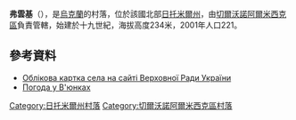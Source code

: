 {{coord|50|18|50|N|28|10|4|E|scale:10000|display=title}}

'''弗雲基'''（{{lang-uk|В'юнки}}），是[[烏克蘭|烏克蘭]]的村落，位於該國北部[[日托米爾州|日托米爾州]]，由[[切爾沃諾阿爾米西克區|切爾沃諾阿爾米西克區]]負責管轄，始建於十九世紀，海拔高度234米，2001年人口221。

==參考資料==
*[http://w1.c1.rada.gov.ua/pls/z7503/A005?rdat1=15.02.2013&rf7571=10690 Облікова картка села на сайті Верховної Ради України] {{Wayback|url=http://w1.c1.rada.gov.ua/pls/z7503/A005?rdat1=15.02.2013&rf7571=10690 |date=20160819052518 }}
* [http://weather.in.ua/ua/zhitomirskaja/2438 Погода у В'юнках] {{Wayback|url=http://weather.in.ua/ua/zhitomirskaja/2438 |date=20160305090508 }}

{{DEFAULTSORT:В'юнки}}
[[Category:日托米爾州村落|Category:日托米爾州村落]]
[[Category:切爾沃諾阿爾米西克區村落|Category:切爾沃諾阿爾米西克區村落]]


{{Zhytomyr-geo-stub}}